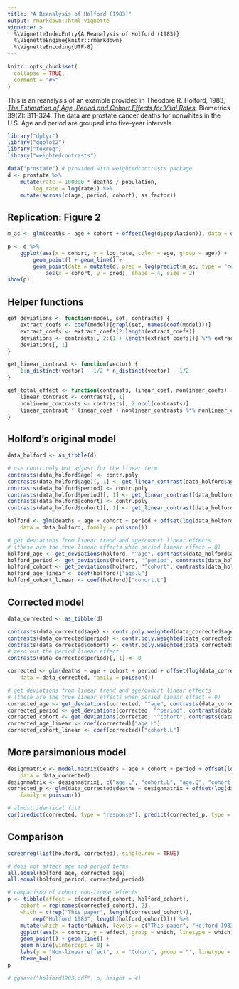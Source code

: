 ```yaml
---
title: "A Reanalysis of Holford (1983)"
output: rmarkdown::html_vignette
vignette: >
  %\VignetteIndexEntry{A Reanalysis of Holford (1983)}
  %\VignetteEngine{knitr::rmarkdown}
  %\VignetteEncoding{UTF-8}
---
```


```r
knitr::opts_chunk$set(
  collapse = TRUE,
  comment = "#>"
)
```

This is an reanalysis of an example provided in Theodore R. Holford, 1983, [_The Estimation of Age, Period and Cohort Effects for Vital Rates_](https://www.jstor.org/stable/2531004), Biometrics 39(2): 311-324. The data are prostate cancer deaths for nonwhites in the U.S. Age and period are grouped into five-year intervals.

```r
library("dplyr")
library("ggplot2")
library("texreg")
library("weightedcontrasts")

data("prostate") # provided with weightedcontrasts package
d <- prostate %>%
    mutate(rate = 100000 * deaths / population,
        log_rate = log(rate)) %>%
    mutate(across(c(age, period, cohort), as.factor))
```

## Replication: Figure 2

```r
m_ac <- glm(deaths ~ age + cohort + offset(log(d$population)), data = d, family = poisson())

p <- d %>%
    ggplot(aes(x = cohort, y = log_rate, color = age, group = age)) +
        geom_point() + geom_line() +
        geom_point(data = mutate(d, pred = log(predict(m_ac, type = "response") / population * 100000)),
            aes(x = cohort, y = pred), shape = 4, size = 2)
show(p)
```

## Helper functions

```r
get_deviations <- function(model, set, contrasts) {
    extract_coefs <- coef(model)[grepl(set, names(coef(model)))]
    extract_coefs <- extract_coefs[2:length(extract_coefs)]
    deviations <- contrasts[, 2:(1 + length(extract_coefs))] %*% extract_coefs
    deviations[, 1]
}

get_linear_contrast <- function(vector) {
    1:n_distinct(vector) - 1/2 * n_distinct(vector) - 1/2
}

get_total_effect <- function(contrasts, linear_coef, nonlinear_coefs) {
    linear_contrast <- contrasts[, 1]
    nonlinear_contrasts <- contrasts[, 2:ncol(contrasts)]
    linear_contrast * linear_coef + nonlinear_contrasts %*% nonlinear_coefs
}

```

## Holford's original model

```r
data_holford <- as_tibble(d)

# use contr.poly but adjust for the linear term
contrasts(data_holford$age) <- contr.poly
contrasts(data_holford$age)[, 1] <- get_linear_contrast(data_holford$age)
contrasts(data_holford$period) <- contr.poly
contrasts(data_holford$period)[, 1] <- get_linear_contrast(data_holford$period)
contrasts(data_holford$cohort) <- contr.poly
contrasts(data_holford$cohort)[, 1] <- get_linear_contrast(data_holford$cohort)

holford <- glm(deaths ~ age + cohort + period + offset(log(data_holford$population)),
    data = data_holford, family = poisson())

# get deviations from linear trend and age/cohort linear effects
# (these are the true linear effects when period linear effect = 0)
holford_age <- get_deviations(holford, "^age", contrasts(data_holford$age))
holford_period <- get_deviations(holford, "^period", contrasts(data_holford$period))
holford_cohort <- get_deviations(holford, "^cohort", contrasts(data_holford$cohort))
holford_age_linear <- coef(holford)["age.L"]
holford_cohort_linear <- coef(holford)["cohort.L"]
```

## Corrected model

```r
data_corrected <- as_tibble(d)

contrasts(data_corrected$age) <- contr.poly.weighted(data_corrected$age, width = 5)
contrasts(data_corrected$period) <- contr.poly.weighted(data_corrected$period, width = 5)
contrasts(data_corrected$cohort) <- contr.poly.weighted(data_corrected$cohort, width = 5)
# zero out the period linear effect
contrasts(data_corrected$period)[, 1] <- 0

corrected <- glm(deaths ~ age + cohort + period + offset(log(data_corrected$population)),
    data = data_corrected, family = poisson())

# get deviations from linear trend and age/cohort linear effects
# (these are the true linear effects when period linear effect = 0)
corrected_age <- get_deviations(corrected, "^age", contrasts(data_corrected$age))
corrected_period <- get_deviations(corrected, "^period", contrasts(data_corrected$period))
corrected_cohort <- get_deviations(corrected, "^cohort", contrasts(data_corrected$cohort))
corrected_age_linear <- coef(corrected)["age.L"]
corrected_cohort_linear <- coef(corrected)["cohort.L"]
```

## More parsimonious model

```r
designmatrix <- model.matrix(deaths ~ age + cohort + period + offset(log(data_corrected$population)),
    data = data_corrected)
designmatrix <- designmatrix[, c("age.L", "cohort.L", "age.Q", "cohort.Q", "period.Q")]
corrected_p <- glm(data_corrected$deaths ~ designmatrix + offset(log(data_corrected$population)),
    family = poisson())

# almost identical fit!
cor(predict(corrected, type = "response"), predict(corrected_p, type = "response"))
```

## Comparison

```r
screenreg(list(holford, corrected), single.row = TRUE)
```

```r
# does not affect age and period terms
all.equal(holford_age, corrected_age)
all.equal(holford_period, corrected_period)

# comparison of cohort non-linear effects
p <- tibble(effect = c(corrected_cohort, holford_cohort),
    cohort = rep(names(corrected_cohort), 2),
    which = c(rep("This paper", length(corrected_cohort)),
        rep("Holford 1983", length(holford_cohort)))) %>%
    mutate(which = factor(which, levels = c("This paper", "Holford 1983"))) %>%
    ggplot(aes(x = cohort, y = effect, group = which, linetype = which)) +
    geom_point() + geom_line() +
    geom_hline(yintercept = 0) +
    labs(y = "Non-linear effect", x = "Cohort", group = "", linetype = "") +
    theme_bw()
p
```


```r
# ggsave("holford1983.pdf", p, height = 4)
```



